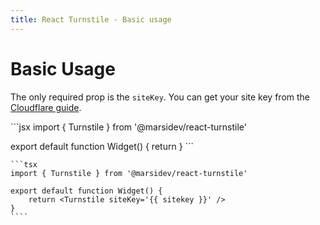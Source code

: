```yaml
---
title: React Turnstile - Basic usage
---
```


# Basic Usage

The only required prop is the `siteKey`. You can get your site key from the [Cloudflare guide](https://developers.cloudflare.com/turnstile/get-started/).

<CodeGroup>
  ```jsx
  import { Turnstile } from '@marsidev/react-turnstile'

  export default function Widget() {
	  return <Turnstile siteKey="{{ sitekey }}" />
  }
	```

	```tsx
	import { Turnstile } from '@marsidev/react-turnstile'

	export default function Widget() {
		return <Turnstile siteKey='{{ sitekey }}' />
	}
	````

</CodeGroup>
